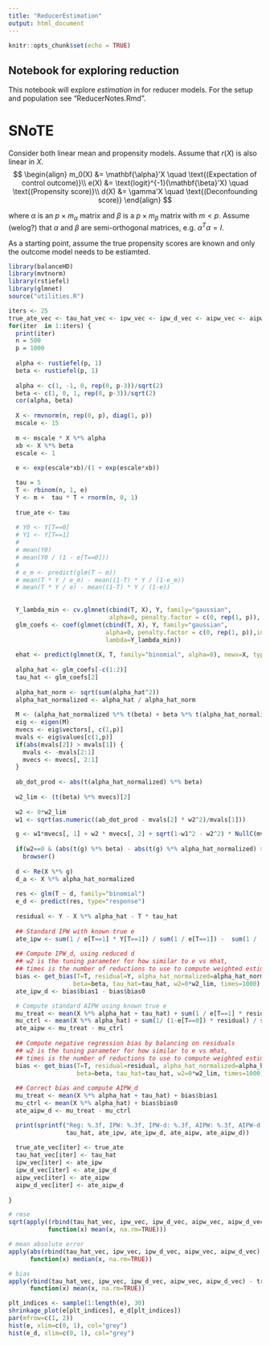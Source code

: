 ```yaml
---
title: "ReducerEstimation"
output: html_document
---
```


```r
knitr::opts_chunk$set(echo = TRUE)
```

## Notebook for exploring reduction 

This notebook will explore _estimation_ in for reducer models.  For the setup and population see "ReducerNotes.Rmd".  

# SNoTE
Consider both linear mean and propensity models. Assume that $r(X)$ is also linear in $X$.
$$
\begin{align}
m_0(X) &= \mathbf{\alpha}'X \quad \text{(Expectation of control outcome)}\\
e(X) &= \text{logit}^{-1}(\mathbf{\beta}'X) \quad \text{(Propensity score)}\\
d(X) &= \gamma'X \quad \text{(Deconfounding score)}
\end{align}
$$

where $\alpha$ is an $p \times m_\alpha$ matrix and $\beta$ is a $p \times m_\beta$ matrix with $m < p$.  Assume (welog?) that $\alpha$ and $\beta$ are semi-orthogonal matrices, e.g. $\alpha^T\alpha = I$.  

As a starting point, assume the true propensity scores are known and only the outcome model needs to be estiamted. 

```r
library(balanceHD)
library(mvtnorm)
library(rstiefel)
library(glmnet)
source("utilities.R")

iters <- 25
true_ate_vec <- tau_hat_vec <- ipw_vec <- ipw_d_vec <- aipw_vec <- aipw_d_vec <- numeric(iters)
for(iter  in 1:iters) {
  print(iter)
  n = 500
  p = 1000
  
  alpha <- rustiefel(p, 1) 
  beta <- rustiefel(p, 1) 
  
  alpha <- c(1, -1, 0, rep(0, p-3))/sqrt(2)
  beta <- c(1, 0, 1, rep(0, p-3))/sqrt(2)
  cor(alpha, beta)
  
  X <- rmvnorm(n, rep(0, p), diag(1, p))
  mscale <- 15
  
  m <- mscale * X %*% alpha
  xb <- X %*% beta 
  escale <- 1
  
  e <- exp(escale*xb)/(1 + exp(escale*xb))

  tau = 5
  T <- rbinom(n, 1, e)
  Y <- m +  tau * T + rnorm(n, 0, 1)
  
  true_ate <- tau
    
  # Y0 <- Y[T==0]
  # Y1 <- Y[T==1]
  # 
  # mean(Y0)
  # mean(Y0 / (1 - e[T==0]))
  # 
  # e_m <- predict(glm(T ~ m))
  # mean(T * Y / e_m) - mean((1-T) * Y / (1-e_m))
  # mean(T * Y / e) - mean((1-T) * Y / (1-e))
  
  
  Y_lambda_min <- cv.glmnet(cbind(T, X), Y, family="gaussian", 
                            alpha=0, penalty.factor = c(0, rep(1, p)), intercept=FALSE)$lambda.min
  glm_coefs <- coef(glmnet(cbind(T, X), Y, family="gaussian", 
                           alpha=0, penalty.factor = c(0, rep(1, p)),intercept=FALSE, 
                           lambda=Y_lambda_min))
  
  ehat <- predict(glmnet(X, T, family="binomial", alpha=0), newx=X, type="response")
  
  alpha_hat <- glm_coefs[-c(1:2)]
  tau_hat <- glm_coefs[2]    
  
  alpha_hat_norm <- sqrt(sum(alpha_hat^2))
  alpha_hat_normalized <- alpha_hat / alpha_hat_norm
  
  M <- (alpha_hat_normalized %*% t(beta) + beta %*% t(alpha_hat_normalized))/2
  eig <- eigen(M)
  mvecs <- eig$vectors[, c(1,p)]
  mvals <- eig$values[c(1,p)]
  if(abs(mvals[2]) > mvals[1]) {
    mvals <- -mvals[2:1]
    mvecs <- mvecs[, 2:1]
  }
  
  ab_dot_prod <- abs(t(alpha_hat_normalized) %*% beta)
  
  w2_lim <- (t(beta) %*% mvecs)[2]
  
  w2 <- 0*w2_lim
  w1 <- sqrt(as.numeric((ab_dot_prod - mvals[2] * w2^2)/mvals[1]))

  g <- w1*mvecs[, 1] + w2 * mvecs[, 2] + sqrt(1-w1^2 - w2^2) * NullC(mvecs) %*% rustiefel(p-2, 1)
  
  if(w2==0 & (abs(t(g) %*% beta) - abs(t(g) %*% alpha_hat_normalized) > 1e-10))
    browser()
  
  d <- Re(X %*% g)
  d_a <- X %*% alpha_hat_normalized
  
  res <- glm(T ~ d, family="binomial")
  e_d <- predict(res, type="response")
  
  residual <- Y - X %*% alpha_hat - T * tau_hat
  
  ## Standard IPW with known true e
  ate_ipw <- sum(1 / e[T==1] * Y[T==1]) / sum(1 / e[T==1]) -  sum(1 / (1-e[T==0]) * Y[T==0]) / sum(1 / (1-e[T==0]))
  
  ## Compute IPW_d, using reduced d 
  ## w2 is the tuning parameter for how similar to e vs mhat,
  ## times is the number of reductions to use to compute weighted estimates (larger should reduce variance)
  bias <- get_bias(T=T, residual=Y, alpha_hat_normalized=alpha_hat_normalized, 
                  beta=beta, tau_hat=tau_hat, w2=0*w2_lim, times=1000)
  ate_ipw_d <- bias$bias1 - bias$bias0

  # Compute standard AIPW using known true e  
  mu_treat <- mean(X %*% alpha_hat + tau_hat) + sum(1 / e[T==1] * residual[T==1]) / sum(1 / e[T==1])
  mu_ctrl <- mean(X %*% alpha_hat) + sum(1/ (1-e[T==0]) * residual) / sum(1 / (1-e[T==0]))
  ate_aipw <- mu_treat - mu_ctrl
  
  ## Compute negative regression bias by balancing on residuals
  ## w2 is the tuning parameter for how similar to e vs mhat,
  ## times is the number of reductions to use to compute weighted estimates (larger shoudl reduce variance)
  bias <- get_bias(T=T, residual=residual, alpha_hat_normalized=alpha_hat_normalized, 
                   beta=beta, tau_hat=tau_hat, w2=0*w2_lim, times=1000)
  
  ## Correct bias and compute AIPW_d
  mu_treat <- mean(X %*% alpha_hat + tau_hat) + bias$bias1
  mu_ctrl <- mean(X %*% alpha_hat) + bias$bias0
  ate_aipw_d <- mu_treat - mu_ctrl

  print(sprintf("Reg: %.3f, IPW: %.3f, IPW-d: %.3f, AIPW: %.3f, AIPW-d: %.3f",
                tau_hat, ate_ipw, ate_ipw_d, ate_aipw, ate_aipw_d))
  
  true_ate_vec[iter] <- true_ate
  tau_hat_vec[iter] <- tau_hat
  ipw_vec[iter] <- ate_ipw
  ipw_d_vec[iter] <- ate_ipw_d
  aipw_vec[iter] <- ate_aipw
  aipw_d_vec[iter] <- ate_aipw_d
  
} 

# rmse
sqrt(apply((rbind(tau_hat_vec, ipw_vec, ipw_d_vec, aipw_vec, aipw_d_vec) - true_ate_vec)^2, 1, 
           function(x) mean(x, na.rm=TRUE)))

# mean absolute error
apply(abs(rbind(tau_hat_vec, ipw_vec, ipw_d_vec, aipw_vec, aipw_d_vec) - true_ate_vec), 1, 
      function(x) median(x, na.rm=TRUE))

# bias
apply(rbind(tau_hat_vec, ipw_vec, ipw_d_vec, aipw_vec, aipw_d_vec) - true_ate_vec, 1, 
      function(x) mean(x, na.rm=TRUE))

plt_indices <- sample(1:length(e), 30)
shrinkage_plot(e[plt_indices], e_d[plt_indices])
par(mfrow=c(1, 2))
hist(e, xlim=c(0, 1), col="grey")
hist(e_d, xlim=c(0, 1), col="grey")
```
